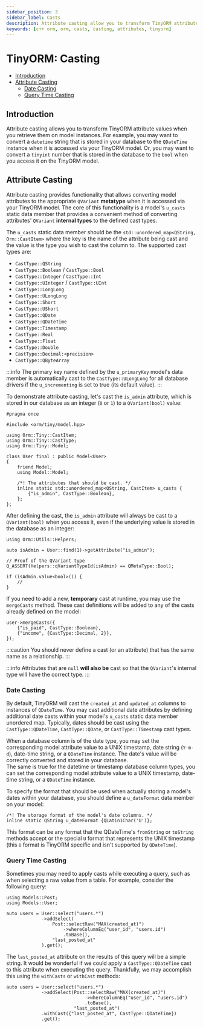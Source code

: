 ```yaml
---
sidebar_position: 3
sidebar_label: Casts
description: Attribute casting allow you to transform TinyORM attribute values when you retrieve them on model instances. For example, you may want to convert a `datetime` string that is stored in your database to the `QDateTime` instance when it is accessed via your TinyORM model.
keywords: [c++ orm, orm, casts, casting, attributes, tinyorm]
---
```


# TinyORM: Casting

- [Introduction](#introduction)
- [Attribute Casting](#attribute-casting)
    - [Date Casting](#date-casting)
    - [Query Time Casting](#query-time-casting)

## Introduction

Attribute casting allows you to transform TinyORM attribute values when you retrieve them on model instances. For example, you may want to convert a `datetime` string that is stored in your database to the `QDateTime` instance when it is accessed via your TinyORM model. Or, you may want to convert a `tinyint` number that is stored in the database to the `bool` when you access it on the TinyORM model.

## Attribute Casting

Attribute casting provides functionality that allows converting model attributes to the appropriate `QVariant` __metatype__ when it is accessed via your TinyORM model. The core of this functionality is a model's `u_casts` static data member that provides a convenient method of converting attributes' `QVariant` __internal types__ to the defined cast types.

The `u_casts` static data member should be the `std::unordered_map<QString, Orm::CastItem>` where the key is the name of the attribute being cast and the value is the type you wish to cast the column to. The supported cast types are:

<div id="casts-types-list">

- `CastType::QString`
- `CastType::Boolean` / `CastType::Bool`
- `CastType::Integer` / `CastType::Int`
- `CastType::UInteger` / `CastType::UInt`
- `CastType::LongLong`
- `CastType::ULongLong`
- `CastType::Short`
- `CastType::UShort`
- `CastType::QDate`
- `CastType::QDateTime`
- `CastType::Timestamp`
- `CastType::Real`
- `CastType::Float`
- `CastType::Double`
- <code>CastType::Decimal:&lt;precision&gt;</code>
- `CastType::QByteArray`

</div>

:::info
The primary key name defined by the `u_primaryKey` model's data member is automatically cast to the `CastType::ULongLong` for all database drivers if the `u_incrementing` is set to true (its default value).
:::

To demonstrate attribute casting, let's cast the `is_admin` attribute, which is stored in our database as an integer (`0` or `1`) to a `QVariant(bool)` value:

    #pragma once

    #include <orm/tiny/model.hpp>

    using Orm::Tiny::CastItem;
    using Orm::Tiny::CastType;
    using Orm::Tiny::Model;

    class User final : public Model<User>
    {
        friend Model;
        using Model::Model;

        /*! The attributes that should be cast. */
        inline static std::unordered_map<QString, CastItem> u_casts {
            {"is_admin", CastType::Boolean},
        };
    };

After defining the cast, the `is_admin` attribute will always be cast to a `QVariant(bool)` when you access it, even if the underlying value is stored in the database as an integer:

    using Orm::Utils::Helpers;

    auto isAdmin = User::find(1)->getAttribute("is_admin");

    // Proof of the QVariant type
    Q_ASSERT(Helpers::qVariantTypeId(isAdmin) == QMetaType::Bool);

    if (isAdmin.value<bool>()) {
        //
    }

If you need to add a new, __temporary__ cast at runtime, you may use the `mergeCasts` method. These cast definitions will be added to any of the casts already defined on the model:

    user->mergeCasts({
        {"is_paid", CastType::Boolean},
        {"income", {CastType::Decimal, 2}},
    });

:::caution
You should never define a cast (or an attribute) that has the same name as a relationship.
:::

:::info
Attributes that are `null` __will also be__ cast so that the `QVariant`'s internal type will have the correct type.
:::

### Date Casting

By default, TinyORM will cast the `created_at` and `updated_at` columns to instances of `QDateTime`. You may cast additional date attributes by defining additional date casts within your model's `u_casts` static data member unordered map. Typically, dates should be cast using the `CastType::QDateTime`, `CastType::QDate`, or `CastType::Timestamp` cast types.

When a database column is of the date type, you may set the corresponding model attribute value to a UNIX timestamp, date string (`Y-m-d`), date-time string, or a `QDateTime` instance. The date's value will be correctly converted and stored in your database.<br/>
The same is true for the datetime or timestamp database column types, you can set the corresponding model attribute value to a UNIX timestamp, date-time string, or a `QDateTime` instance.

To specify the format that should be used when actually storing a model's dates within your database, you should define a `u_dateFormat` data member on your model:

    /*! The storage format of the model's date columns. */
    inline static QString u_dateFormat {QLatin1Char('U')};

This format can be any format that the QDateTime's `fromString` or `toString` methods accept or the special `U` format that represents the UNIX timestamp (this `U` format is TinyORM specific and isn't supported by `QDateTime`).

### Query Time Casting

Sometimes you may need to apply casts while executing a query, such as when selecting a raw value from a table. For example, consider the following query:

    using Models::Post;
    using Models::User;

    auto users = User::select("users.*")
                 ->addSelect(
                     Post::selectRaw("MAX(created_at)")
                         ->whereColumnEq("user_id", "users.id")
                         .toBase(),
                     "last_posted_at"
                 ).get();

The `last_posted_at` attribute on the results of this query will be a simple string. It would be wonderful if we could apply a `CastType::QDateTime` cast to this attribute when executing the query. Thankfully, we may accomplish this using the `withCasts` or `withCast` methods:

    auto users = User::select("users.*")
                 ->addSelect(Post::selectRaw("MAX(created_at)")
                                 ->whereColumnEq("user_id", "users.id")
                                 .toBase(),
                             "last_posted_at")
                 .withCast({"last_posted_at", CastType::QDateTime})
                 .get();
